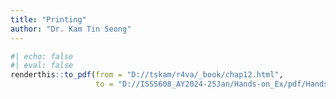 ```yaml
---
title: "Printing"
author: "Dr. Kam Tin Seong"
---
```


```r
#| echo: false
#| eval: false
renderthis::to_pdf(from = "D://tskam/r4va/_book/chap12.html",
                   to = "D://ISSS608_AY2024-25Jan/Hands-on_Ex/pdf/Hands-on_Ex04d.pdf")
```
